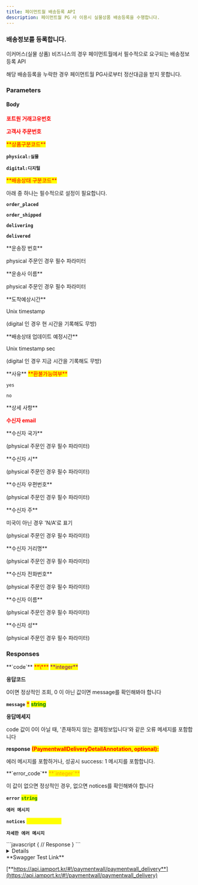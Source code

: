 ```yaml
---
title: 페이먼트월 배송등록 API
description: 페이먼트월 PG 사 이용시 실물상품 배송등록을 수행합니다.
---
```



### 배송정보를 등록합니다.

이커머스(실물 상품) 비즈니스의 경우 페이먼트월에서 필수적으로 요구되는 배송정보 등록 API

<Swagger method="post" path="/paymentwall/delivery" baseUrl="https://api.iamport.kr" summary="실물상품 배송정보를 등록합니다.">
<SwaggerDescription>
해당 배송등록을 누락한 경우 페이먼트월 PG사로부터 정산대금을 받지 못합니다.

</SwaggerDescription>

### Parameters

#### Body

<SwaggerParameter name="imp_uid" type="String" required="true">
<mark style="color:red;">

**포트원 거래고유번호**

</mark>

</SwaggerParameter>
<SwaggerParameter name="merchant_uid" type="String(40)" required="true">
<mark style="color:red;">

**고객사 주문번호**

</mark>

</SwaggerParameter>
<SwaggerParameter name="type" type="String(10)" required="true">
<mark style="color:red;">**상품구분코드**</mark>

**`physical:실물`**

**`digital:디지털`**

</SwaggerParameter>
<SwaggerParameter name="status" type="String(10)" required="true">
<mark style="color:red;">**배송상태 구분코드**</mark>

아래 중 하나는 필수적으로 설정이 필요합니다.

**`order_placed`**

**`order_shipped`**

**`delivering`**

**`delivered`**

</SwaggerParameter>
<SwaggerParameter name="carrier_tracking_id" type="String(64)">
**운송장 번호**

physical 주문인 경우 필수 파라미터

</SwaggerParameter>
<SwaggerParameter name="carrier_type" type="String(64)">
**운송사 이름**

physical 주문인 경우 필수 파라미터

</SwaggerParameter>
<SwaggerParameter name="estimated_delivery_datetime" type="integer">
**도착예상시간**

Unix timestamp

(digital 인 경우 현 시간을 기록해도 무방)

</SwaggerParameter>
<SwaggerParameter name="estimated_update_datetime" type="integer">
**배송상태 업데이트 예정시간**

Unix timestamp sec

(digital 인 경우 지금 시간을 기록해도 무방)

</SwaggerParameter>
<SwaggerParameter name="reason" type="String(64)">
**사유**

</SwaggerParameter>
<SwaggerParameter name="refundable" type="String" required="true">
<mark style="color:red;">**환불가능여부**</mark>

`yes`

`no`

</SwaggerParameter>
<SwaggerParameter name="details" type="String(400)">
**상세 사항**

</SwaggerParameter>
<SwaggerParameter name="shipping_address_email" type="String(50)" required="true">
<mark style="color:red;">

**수신자 email**

</mark>

</SwaggerParameter>
<SwaggerParameter name="shipping_address_country" type="String(40)">
**수신자 국가**

(physical 주문인 경우 필수 파라미터)

</SwaggerParameter>
<SwaggerParameter name="shipping_address_city" type="String(40)">
**수신자 시**

(physical 주문인 경우 필수 파라미터)

</SwaggerParameter>
<SwaggerParameter name="shipping_address_zip" type="String(40)">
**수신자 우편번호**

(physical 주문인 경우 필수 파라미터)

</SwaggerParameter>
<SwaggerParameter name="shipping_address_state" type="String(40)">
**수신자 주**

미국이 아닌 경우 'N/A'로 표기

(physical 주문인 경우 필수 파라미터)

</SwaggerParameter>
<SwaggerParameter name="shipping_address_street" type="String(40)">
**수신자 거리명**

(physical 주문인 경우 필수 파라미터)

</SwaggerParameter>
<SwaggerParameter name="shipping_address_phone" type="String(40)">
**수신자 전화번호**

(physical 주문인 경우 필수 파라미터)

</SwaggerParameter>
<SwaggerParameter name="shipping_address_firstname" type="String(40)">
**수신자 이름**

(physical 주문인 경우 필수 파라미터)

</SwaggerParameter>
<SwaggerParameter name="shipping_address_lastname" type="String(40)">
**수신자 성**

(physical 주문인 경우 필수 파라미터)

</SwaggerParameter>

### Responses

<SwaggerResponse status="200: OK" description="성공">
<Tabs>
<Tab title="PaymentwallDeliveryAnnotation">
**`code`** <mark style="color:red;">**\***</mark> <mark style="color:purple;">**integer**</mark>

**응답코드**

0이면 정상적인 조회, 0 이 아닌 값이면 message를 확인해봐야 합니다

**`message`** <mark style="color:red;">**\***</mark> <mark style="color:green;">**string**</mark>

**응답메세지**

code 값이 0이 아닐 때, '존재하지 않는 결제정보입니다'와 같은 오류 메세지를 포함합니다

**response** <mark style="color:red;">**(PaymentwallDeliveryDetailAnnotation, optional):**</mark>

에러 메시지를 포함하거나, 성공시 success: 1 메시지를 포함합니다.

</Tab>
</Tabs>

<Tabs>
<Tab title="PaymentwallDeliveryDetailAnnotation">
**`error_code`** <mark style="color:orange;">**`integer`**</mark>

이 값이 없으면 정상적인 경우, 없으면 notices를 확인해봐야 합니다

**`error`** <mark style="color:green;">**`string`**</mark>

**`에러 메시지`**

**`notices`** <mark style="color:yellow;background-color:yellow;">**`Array[string]`**</mark>

**`자세한 에러 메시지`**

</Tab>
</Tabs>

</SwaggerResponse>

<SwaggerResponse status="401: Unauthorized" description="인증 Token이 전달되지 않았거나 유효하지 않은 경우">
```javascript
{
    // Response
}
```

</SwaggerResponse>

</Swagger>

<Details>
<p slot="summary">Response Model Schema</p>

```json
{
  "code": 0,
  "message": "string",
  "response": {
    "error_code": 0,
    "error": "string",
    "notices": ["string"]
  }
}
```

</Details>

<Hint style="success">
**Swagger Test Link**

[**https://api.iamport.kr/#!/paymentwall/paymentwall_delivery**](https://api.iamport.kr/#!/paymentwall/paymentwall_delivery)

</Hint>
